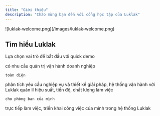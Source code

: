 ```yaml
---
title: "Giới thiệu"
description: "Chào mừng bạn đến với cổng học tập của Luklak"
---
```


<Frame caption="Tự tay kéo thả - tự tạo chức năng vận hành">
  ![luklak-welcome.png](/images/luklak-welcome.png)
</Frame>

## Tìm hiểu Luklak

Lựa chọn vai trò để bắt đầu với quick demo

<CardGroup cols={2}>
  <Card title="CEO/Founders..." icon="palette" href="https://mintlify.com/docs/settings/global">
    có nhu cầu quản trị vận hành doanh nghiệp

    toàn diện
  </Card>
  <Card title="Solution Consultants" icon="code" href="https://mintlify.com/docs/api-playground/openapi">
    phân tích yêu cầu nghiệp vụ và thiết kế giải pháp, hệ thống vận hành với Luklak
  </Card>
  <Card title="Team Managers" icon="screwdriver-wrench" href="https://mintlify.com/docs/content/components/accordions">
    quản lí hiệu suất, tiến độ, chất lượng làm việc

    cho phòng ban của mình
  </Card>
  <Card title="End Users" icon="stars" href="https://mintlify.com/customers">
    trực tiếp làm việc, triển khai công việc của mình trong hệ thống Luklak
  </Card>
</CardGroup>

